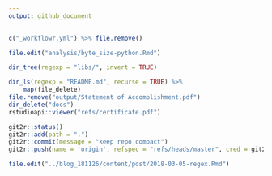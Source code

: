 ```yaml
---
output: github_document
---
```


```r
c("_workflowr.yml") %>% file.remove()
```

```r
file.edit("analysis/byte_size-python.Rmd")
```


```r
dir_tree(regexp = "libs/", invert = TRUE)
```

```r
dir_ls(regexp = "README.md", recurse = TRUE) %>% 
    map(file_delete)
file.remove("output/Statement of Accomplishment.pdf")
dir_delete("docs")
rstudioapi::viewer("refs/certificate.pdf")
```

```r
git2r::status()
git2r::add(path = ".")
git2r::commit(message = "keep repo compact")
git2r::push(name = 'origin', refspec = "refs/heads/master", cred = git2r::cred_token())
```

```r
file.edit("../blog_181126/content/post/2018-03-05-regex.Rmd")
```

